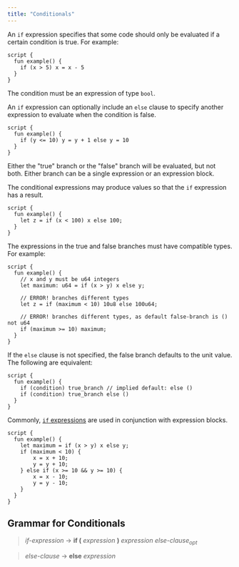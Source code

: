 ```yaml
---
title: "Conditionals"
---
```


An `if` expression specifies that some code should only be evaluated if a certain condition is true. For example:

```move
script {
  fun example() {
    if (x > 5) x = x - 5
  }
}
```

The condition must be an expression of type `bool`.

An `if` expression can optionally include an `else` clause to specify another expression to evaluate when the condition is false.

```move
script {
  fun example() {
    if (y <= 10) y = y + 1 else y = 10
  }
}
```

Either the "true" branch or the "false" branch will be evaluated, but not both. Either branch can be a single expression or an expression block.

The conditional expressions may produce values so that the `if` expression has a result.

```move
script {
  fun example() {
    let z = if (x < 100) x else 100;
  }
}
```

The expressions in the true and false branches must have compatible types. For example:

```move
script {
  fun example() {
    // x and y must be u64 integers
    let maximum: u64 = if (x > y) x else y;

    // ERROR! branches different types
    let z = if (maximum < 10) 10u8 else 100u64;

    // ERROR! branches different types, as default false-branch is () not u64
    if (maximum >= 10) maximum;
  }
}
```

If the `else` clause is not specified, the false branch defaults to the unit value. The following are equivalent:

```move
script {
  fun example() {
    if (condition) true_branch // implied default: else ()
    if (condition) true_branch else ()
  }
}
```

Commonly, [`if` expressions](/build/smart-contracts/book/conditionals) are used in conjunction with expression blocks.

```move
script {
  fun example() {
    let maximum = if (x > y) x else y;
    if (maximum < 10) {
        x = x + 10;
        y = y + 10;
    } else if (x >= 10 && y >= 10) {
        x = x - 10;
        y = y - 10;
    }
  }
}

```

## Grammar for Conditionals

> _if-expression_ → **if (** _expression_ **)** _expression_ _else-clause_<sub>_opt_</sub>

> _else-clause_ → **else** _expression_
